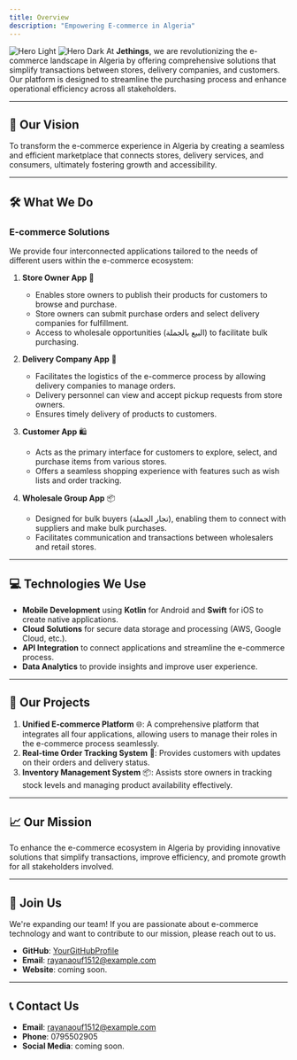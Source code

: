```yaml
---
title: Overview
description: "Empowering E-commerce in Algeria"
---
```


<img
  className="block dark:hidden"
  src="/images/hero-light.svg"
  alt="Hero Light"
/>
<img
  className="hidden dark:block"
  src="/images/hero-dark.svg"
  alt="Hero Dark"
/>
At **Jethings**, we are revolutionizing the e-commerce landscape in Algeria by
offering comprehensive solutions that simplify transactions between stores,
delivery companies, and customers. Our platform is designed to streamline the
purchasing process and enhance operational efficiency across all stakeholders.

---

## 🌟 **Our Vision**

To transform the e-commerce experience in Algeria by creating a seamless and efficient marketplace that connects stores, delivery services, and consumers, ultimately fostering growth and accessibility.

---

## 🛠️ **What We Do**

### **E-commerce Solutions**

We provide four interconnected applications tailored to the needs of different users within the e-commerce ecosystem:

1. **Store Owner App** 🏪

   - Enables store owners to publish their products for customers to browse and purchase.
   - Store owners can submit purchase orders and select delivery companies for fulfillment.
   - Access to wholesale opportunities (البيع بالجملة) to facilitate bulk purchasing.

2. **Delivery Company App** 🚚

   - Facilitates the logistics of the e-commerce process by allowing delivery companies to manage orders.
   - Delivery personnel can view and accept pickup requests from store owners.
   - Ensures timely delivery of products to customers.

3. **Customer App** 🛍️

   - Acts as the primary interface for customers to explore, select, and purchase items from various stores.
   - Offers a seamless shopping experience with features such as wish lists and order tracking.

4. **Wholesale Group App** 📦
   - Designed for bulk buyers (تجار الجملة), enabling them to connect with suppliers and make bulk purchases.
   - Facilitates communication and transactions between wholesalers and retail stores.

---

## 💻 **Technologies We Use**

- **Mobile Development** using **Kotlin** for Android and **Swift** for iOS to create native applications.
- **Cloud Solutions** for secure data storage and processing (AWS, Google Cloud, etc.).
- **API Integration** to connect applications and streamline the e-commerce process.
- **Data Analytics** to provide insights and improve user experience.

---

## 🚀 **Our Projects**

1. **Unified E-commerce Platform** 🌐: A comprehensive platform that integrates all four applications, allowing users to manage their roles in the e-commerce process seamlessly.
2. **Real-time Order Tracking System** 📱: Provides customers with updates on their orders and delivery status.
3. **Inventory Management System** 📦: Assists store owners in tracking stock levels and managing product availability effectively.

---

## 📈 **Our Mission**

To enhance the e-commerce ecosystem in Algeria by providing innovative solutions that simplify transactions, improve efficiency, and promote growth for all stakeholders involved.

---

## 🤝 **Join Us**

We're expanding our team! If you are passionate about e-commerce technology and want to contribute to our mission, please reach out to us.

- **GitHub**: [YourGitHubProfile](https://github.com/RAYANaouf/)
- **Email**: rayanaouf1512@example.com
- **Website**: coming soon.

---

## 📞 **Contact Us**

- **Email**: rayanaouf1512@example.com
- **Phone**: 0795502905
- **Social Media**: coming soon.
